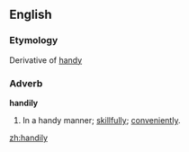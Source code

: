 ==English==

===Etymology===
Derivative of [[handy]]

===Adverb===
'''handily'''

#In a handy manner; [[skillfully]]; [[conveniently]].

[[zh:handily]]